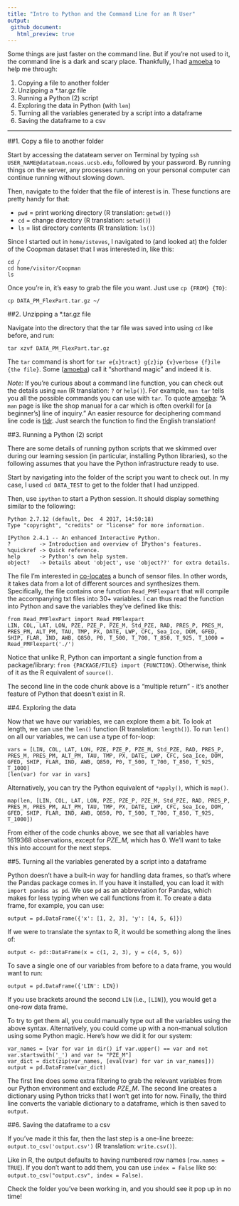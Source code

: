 ```yaml
---
title: "Intro to Python and the Command Line for an R User"
output:
 github_document:
   html_preview: true
---
```


Some things are just faster on the command line. But if you're not used to it, the command line is a dark and scary place.  Thankfully, I had [amoeba](https://github.com/amoeba) to help me through:

1. Copying a file to another folder
2. Unzipping a *.tar.gz file
3. Running a Python (2) script
4. Exploring the data in Python (with `len`)
5. Turning all the variables generated by a script into a dataframe
6. Saving the dataframe to a csv

***

##1. Copy a file to another folder

Start by accessing the datateam server on Terminal by typing `ssh USER_NAME@datateam.nceas.ucsb.edu`, followed by your password. By running things on the server, any processes running on your personal computer can continue running without slowing down.

Then, navigate to the folder that the file of interest is in. These functions are pretty handy for that:

- `pwd` = print working directory (R translation: `getwd()`)
- `cd` = change directory (R translation: `setwd()`)
- `ls` = list directory contents (R translation: `ls()`)

Since I started out in `home/isteves`, I navigated to (and looked at) the folder of the Coopman dataset that I was interested in, like this:

```
cd /
cd home/visitor/Coopman
ls
```

Once you're in, it's easy to grab the file you want. Just use `cp {FROM} {TO}`:

```
cp DATA_PM_FlexPart.tar.gz ~/
```

##2. Unzipping a *.tar.gz file

Navigate into the directory that the tar file was saved into using `cd` like before, and run:

```
tar xzvf DATA_PM_FlexPart.tar.gz
```

The `tar` command is short for `tar e{x}tract} g{z}ip {v}verbose {f}ile {the file}`. Some ([amoeba](https://github.com/amoeba)) call it "shorthand magic" and indeed it is.

*Note:* If you're curious about a command line function, you can check out the details using `man` (R translation: `?` or `help()`). For example, `man tar` tells you all the possible commands you can use with `tar`. To quote [amoeba](https://github.com/amoeba): "A `man` page is like the shop manual for a car which is often overkill for [a beginner's] line of inquiry." An easier resource for deciphering command line code is [tldr](https://tldr.ostera.io/). Just search the function to find the English translation!

##3. Running a Python (2) script

There are some details of running python scripts that we skimmed over during our learning session (in particular, installing Python libraries), so the following assumes that you have the Python infrastructure ready to use.

Start by navigating into the folder of the script you want to check out. In my case, I used `cd DATA_TEST` to get to the folder that I had unzipped.

Then, use `ipython` to start a Python session. It should display something similar to the following:
```
Python 2.7.12 (default, Dec  4 2017, 14:50:18) 
Type "copyright", "credits" or "license" for more information.

IPython 2.4.1 -- An enhanced Interactive Python.
?         -> Introduction and overview of IPython's features.
%quickref -> Quick reference.
help      -> Python's own help system.
object?   -> Details about 'object', use 'object??' for extra details.
```

The file I'm interested in [co-locates](https://en.wikipedia.org/wiki/Collocation_(remote_sensing)) a bunch of sensor files. In other words, it takes data from a lot of different sources and synthesizes them. Specifically, the file contains one function `Read_PMFlexpart` that will compile the accompanying txt files into 30+ variables.  I can thus read the function into Python and save the variables they've defined like this:

```
from Read_PMFlexPart import Read_PMFlexpart
LIN, COL, LAT, LON, PZE, PZE_P, PZE_M, Std_PZE, RAD, PRES_P, PRES_M, PRES_PM, ALT_PM, TAU, TMP, PX, DATE, LWP, CFC, Sea_Ice, DOM, GFED, SHIP, FLAR, IND, AWB, Q850, P0, T_500, T_700, T_850, T_925, T_1000 = Read_PMFlexpart('./')
```

Notice that unlike R, Python can important a single function from a package/library: `from {PACKAGE/FILE} import {FUNCTION}`.  Otherwise, think of it as the R equivalent of `source()`.  

The second line in the code chunk above is a "multiple return" - it's another feature of Python that doesn't exist in R.

##4. Exploring the data

Now that we have our variables, we can explore them a bit. To look at length, we can use the `len()` function (R translation: `length()`). To run `len()` on all our variables, we can use a type of for-loop:

```
vars = [LIN, COL, LAT, LON, PZE, PZE_P, PZE_M, Std_PZE, RAD, PRES_P, PRES_M, PRES_PM, ALT_PM, TAU, TMP, PX, DATE, LWP, CFC, Sea_Ice, DOM, GFED, SHIP, FLAR, IND, AWB, Q850, P0, T_500, T_700, T_850, T_925, T_1000]
[len(var) for var in vars]
```

Alternatively, you can try the Python equivalent of `*apply()`, which is `map()`.

```
map(len, [LIN, COL, LAT, LON, PZE, PZE_P, PZE_M, Std_PZE, RAD, PRES_P, PRES_M, PRES_PM, ALT_PM, TAU, TMP, PX, DATE, LWP, CFC, Sea_Ice, DOM, GFED, SHIP, FLAR, IND, AWB, Q850, P0, T_500, T_700, T_850, T_925, T_1000])
```

From either of the code chunks above, we see that all variables have 1619368 observations, except for *PZE_M*, which has 0. We'll want to take this into account for the next steps.

##5. Turning all the variables generated by a script into a dataframe

Python doesn't have a built-in way for handling data frames, so that's where the Pandas package comes in. If you have it installed, you can load it with `import pandas as pd`. We use `pd` as an abbreviation for Pandas, which makes for less typing when we call functions from it.  To create a data frame, for example, you can use:

```
output = pd.DataFrame({'x': [1, 2, 3], 'y': [4, 5, 6]})
```

If we were to translate the syntax to R, it would be something along the lines of:

```
output <- pd::DataFrame(x = c(1, 2, 3), y = c(4, 5, 6))
```

To save a single one of our variables from before to a data frame, you would want to run:

```
output = pd.DataFrame({'LIN': LIN})
```

If you use brackets around the second `LIN` (i.e., `[LIN]`), you would get a one-row data frame. 

To try to get them all, you could manually type out all the variables using the above syntax. Alternatively, you could come up with a non-manual solution using some Python magic. Here's how we did it for our system:

```
var_names = [var for var in dir() if var.upper() == var and not var.startswith('_') and var != "PZE_M"]
var_dict = dict(zip(var_names, [eval(var) for var in var_names]))
output = pd.DataFrame(var_dict)
```

The first line does some extra filtering to grab the relevant variables from our Python environment and exclude *PZE_M*. The second line creates a dictionary using Python tricks that I won't get into for now. Finally, the third line converts the variable dictionary to a dataframe, which is then saved to `output`.

##6. Saving the dataframe to a csv

If you've made it this far, then the last step is a one-line breeze: `output.to_csv('output.csv')` (R translation: `write.csv()`).

Like in R, the output defaults to having numbered row names (`row.names = TRUE`). If you don't want to add them, you can use `index = False` like so: `output.to_csv("output.csv", index = False)`.

Check the folder you've been working in, and you should see it pop up in no time!